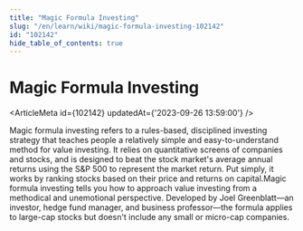 ```yaml
---
title: "Magic Formula Investing"
slug: "/en/learn/wiki/magic-formula-investing-102142"
id: "102142"
hide_table_of_contents: true
---
```



# Magic Formula Investing

<ArticleMeta id={102142} updatedAt={'2023-09-26 13:59:00'} />
<div className='border-solid border-b border-t-0 my-4 border-[var(--ifm-color-gray-300)]' />

Magic formula investing refers to a rules-based, disciplined investing strategy that teaches people a relatively simple and easy-to-understand method for value investing. It relies on quantitative screens of companies and stocks, and is designed to beat the stock market's average annual returns using the S&P 500 to represent the market return. Put simply, it works by ranking stocks based on their price and returns on capital.Magic formula investing tells you how to approach value investing from a methodical and unemotional perspective. Developed by Joel Greenblatt—an investor, hedge fund manager, and business professor—the formula applies to large-cap stocks but doesn't include any small or micro-cap companies.
